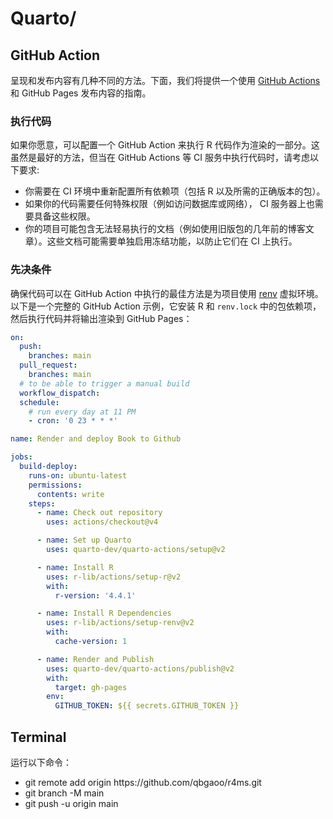 # **Quarto**/

## **GitHub Action**

呈现和发布内容有几种不同的方法。下面，我们将提供一个使用 [GitHub Actions](https://docs.github.com/en/actions) 和 GitHub Pages 发布内容的指南。

### 执行代码

如果你愿意，可以配置一个 GitHub Action 来执行 R 代码作为渲染的一部分。这虽然是最好的方法，但当在 GitHub Actions 等 CI 服务中执行代码时，请考虑以下要求:

-   你需要在 CI 环境中重新配置所有依赖项（包括 R 以及所需的正确版本的包）。
-   如果你的代码需要任何特殊权限（例如访问数据库或网络）， CI 服务器上也需要具备这些权限。
-   你的项目可能包含无法轻易执行的文档（例如使用旧版包的几年前的博客文章）。这些文档可能需要单独启用冻结功能，以防止它们在 CI 上执行。

### **先决条件**

确保代码可以在 GitHub Action 中执行的最佳方法是为项目使用 [renv](https://rstudio.github.io/renv/articles/renv.html) 虚拟环境。以下是一个完整的 GitHub Action 示例，它安装 R 和 `renv.lock` 中的包依赖项，然后执行代码并将输出渲染到 GitHub Pages：

``` yml
on:
  push:
    branches: main
  pull_request:
    branches: main
  # to be able to trigger a manual build
  workflow_dispatch:
  schedule:
    # run every day at 11 PM
    - cron: '0 23 * * *'

name: Render and deploy Book to Github

jobs:
  build-deploy:
    runs-on: ubuntu-latest
    permissions:
      contents: write
    steps:
      - name: Check out repository
        uses: actions/checkout@v4

      - name: Set up Quarto
        uses: quarto-dev/quarto-actions/setup@v2

      - name: Install R
        uses: r-lib/actions/setup-r@v2
        with:
          r-version: '4.4.1'

      - name: Install R Dependencies
        uses: r-lib/actions/setup-renv@v2
        with:
          cache-version: 1

      - name: Render and Publish
        uses: quarto-dev/quarto-actions/publish@v2
        with:
          target: gh-pages
        env:
          GITHUB_TOKEN: ${{ secrets.GITHUB_TOKEN }}
```

::: callout-tip
## Terminal

运行以下命令：

-   git remote add origin https://github.com/qbgaoo/r4ms.git
-   git branch -M main
-   git push -u origin main
:::
